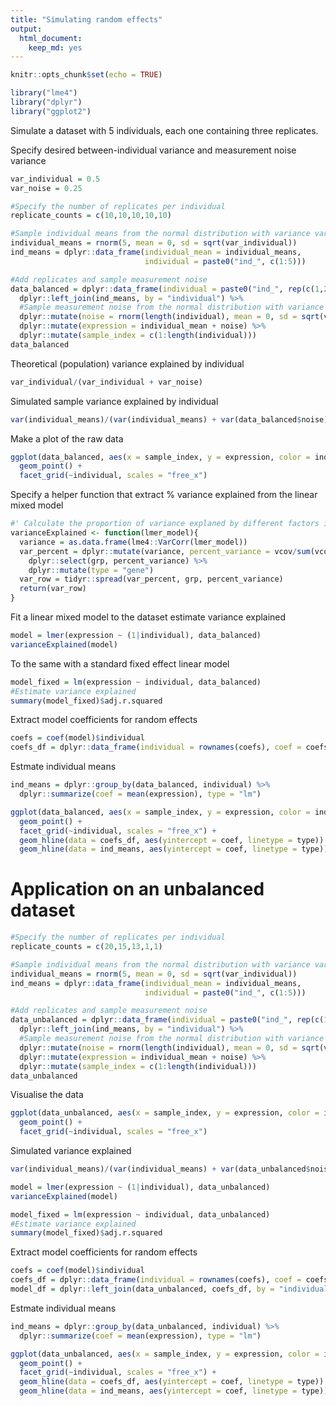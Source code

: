 ```yaml
---
title: "Simulating random effects"
output: 
  html_document: 
    keep_md: yes
---
```


```r
knitr::opts_chunk$set(echo = TRUE)
```

```r
library("lme4")
library("dplyr")
library("ggplot2")
```

Simulate a dataset with 5 individuals, each one containing three replicates.

Specify desired between-individual variance and measurement noise variance
```r
var_individual = 0.5
var_noise = 0.25
```

```r
#Specify the number of replicates per individual
replicate_counts = c(10,10,10,10,10)

#Sample individual means from the normal distribution with variance var_individual
individual_means = rnorm(5, mean = 0, sd = sqrt(var_individual))
ind_means = dplyr::data_frame(individual_mean = individual_means, 
                              individual = paste0("ind_", c(1:5)))

#Add replicates and sample measurement noise
data_balanced = dplyr::data_frame(individual = paste0("ind_", rep(c(1,2,3,4,5), times = replicate_counts))) %>%
  dplyr::left_join(ind_means, by = "individual") %>%
  #Sample measurement noise from the normal distribution with variance var_noise
  dplyr::mutate(noise = rnorm(length(individual), mean = 0, sd = sqrt(var_noise))) %>%
  dplyr::mutate(expression = individual_mean + noise) %>%
  dplyr::mutate(sample_index = c(1:length(individual)))
data_balanced
```

Theoretical (population) variance explained by individual
```r
var_individual/(var_individual + var_noise)
```

Simulated sample variance explained by individual
```r
var(individual_means)/(var(individual_means) + var(data_balanced$noise))
```

Make a plot of the raw data
```r
ggplot(data_balanced, aes(x = sample_index, y = expression, color = individual)) + 
  geom_point() + 
  facet_grid(~individual, scales = "free_x")
```

Specify a helper function that extract % variance explained from the linear mixed model
```r
#' Calculate the proportion of variance explaned by different factors in a lme4 model
varianceExplained <- function(lmer_model){
  variance = as.data.frame(lme4::VarCorr(lmer_model))
  var_percent = dplyr::mutate(variance, percent_variance = vcov/sum(vcov)) %>% 
    dplyr::select(grp, percent_variance) %>% 
    dplyr::mutate(type = "gene")
  var_row = tidyr::spread(var_percent, grp, percent_variance)
  return(var_row)  
}
```

Fit a linear mixed model to the dataset estimate variance explained
```r
model = lmer(expression ~ (1|individual), data_balanced)
varianceExplained(model)
```

To the same with a standard fixed effect linear model
```r
model_fixed = lm(expression ~ individual, data_balanced)
#Estimate variance explained
summary(model_fixed)$adj.r.squared
```

Extract model coefficients for random effects
```r
coefs = coef(model)$individual
coefs_df = dplyr::data_frame(individual = rownames(coefs), coef = coefs[,1], type = "lme4")
```

Estmate individual means
```r
ind_means = dplyr::group_by(data_balanced, individual) %>% 
  dplyr::summarize(coef = mean(expression), type = "lm")
```

```r
ggplot(data_balanced, aes(x = sample_index, y = expression, color = individual)) + 
  geom_point() + 
  facet_grid(~individual, scales = "free_x") + 
  geom_hline(data = coefs_df, aes(yintercept = coef, linetype = type)) +
  geom_hline(data = ind_means, aes(yintercept = coef, linetype = type))
```



# Application on an unbalanced dataset

```r
#Specify the number of replicates per individual
replicate_counts = c(20,15,13,1,1)

#Sample individual means from the normal distribution with variance var_individual
individual_means = rnorm(5, mean = 0, sd = sqrt(var_individual))
ind_means = dplyr::data_frame(individual_mean = individual_means, 
                              individual = paste0("ind_", c(1:5)))

#Add replicates and sample measurement noise
data_unbalanced = dplyr::data_frame(individual = paste0("ind_", rep(c(1,2,3,4,5), times = replicate_counts))) %>%
  dplyr::left_join(ind_means, by = "individual") %>%
  #Sample measurement noise from the normal distribution with variance var_noise
  dplyr::mutate(noise = rnorm(length(individual), mean = 0, sd = sqrt(var_noise))) %>%
  dplyr::mutate(expression = individual_mean + noise) %>%
  dplyr::mutate(sample_index = c(1:length(individual)))
data_unbalanced
```

Visualise the data
```r
ggplot(data_unbalanced, aes(x = sample_index, y = expression, color = individual)) + 
  geom_point() + 
  facet_grid(~individual, scales = "free_x")
```

Simulated variance explained
```r
var(individual_means)/(var(individual_means) + var(data_unbalanced$noise))
```


```r
model = lmer(expression ~ (1|individual), data_unbalanced)
varianceExplained(model)
```

```r
model_fixed = lm(expression ~ individual, data_unbalanced)
#Estimate variance explained
summary(model_fixed)$adj.r.squared
```

Extract model coefficients for random effects
```r
coefs = coef(model)$individual
coefs_df = dplyr::data_frame(individual = rownames(coefs), coef = coefs[,1], type = "lme4")
model_df = dplyr::left_join(data_unbalanced, coefs_df, by = "individual")
```

Estmate individual means
```r
ind_means = dplyr::group_by(data_unbalanced, individual) %>% 
  dplyr::summarize(coef = mean(expression), type = "lm")
```

```r
ggplot(data_unbalanced, aes(x = sample_index, y = expression, color = individual)) + 
  geom_point() + 
  facet_grid(~individual, scales = "free_x") + 
  geom_hline(data = coefs_df, aes(yintercept = coef, linetype = type)) +
  geom_hline(data = ind_means, aes(yintercept = coef, linetype = type))
```

